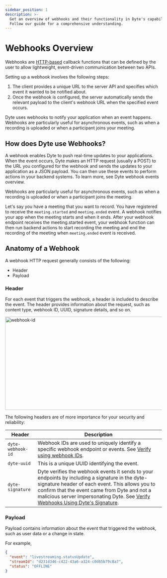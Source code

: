 ```yaml
---
sidebar_position: 1
description: >-
  Get an overview of webhooks and their functionality in Dyte's capabilities.
  Follow our guide for a comprehensive understanding.
---
```


# Webhooks Overview

Webhooks are
[HTTP-based](https://en.wikipedia.org/wiki/Hypertext_Transfer_Protocol) callback
functions that can be defined by the user to allow lightweight, event-driven
communication between two APIs.

Setting up a webhook involves the following steps:

1. The client provides a unique URL to the server API and specifies which event
   it wanted to be notified about.
2. Once the webhook is configured, the server automatically sends the relevant
   payload to the client's webhook URL when the specified event occurs.

Dyte uses webhooks to notify your application when an event happens. Webhooks
are particularly useful for asynchronous events, such as when a recording is
uploaded or when a participant joins your meeting.

## How does Dyte use Webhooks?

A webhook enables Dyte to push real-time updates to your applications. When the
event occurs, Dyte makes an HTTP request (usually a POST) to the URL you
configured for the webhook and sends the updates to your application as a JSON
payload. You can then use these events to perform actions in your backend
systems. To learn more, see Dyte webhook events overview.

Webhooks are particularly useful for asynchronous events, such as when a
recording is uploaded or when a participant joins the meeting.

Let's say you have a meeting that you want to record. You have registered to
receive the `meeting.started` and `meeting.ended` event. A webhook notifies your
app when the meeting starts and when it ends. After your webhook endpoint
receives the meeting.started event, your webhook function can then run backend
actions to start recording the meeting and end the recording of the meeting when
`meeting.ended` event is received.

## Anatomy of a Webhook

A webhook HTTP request generally consists of the following:

- Header
- Payload

### Header

For each event that triggers the webhook, a header is included to describe the event. The header provides information about the request, such as content type, webhook ID, UUID, signature details, and so on.

<img
  src="/static/webhook/webhook_id.png"
  width="600"
  height="300"
  alt="webhook-id"
  className="webhook-id-use"
/>

The following headers are of more importance for your security and reliability:

| **Header**        | **Description**                                                                                                                                                                                                                                                                                                                                               |
| ----------------- | ------------------------------------------------------------------------------------------------------------------------------------------------------------------------------------------------------------------------------------------------------------------------------------------------------------------------------------------------------------- |
| `dyte-webhook-id` | Webhook IDs are used to uniquely identify a specific webhook endpoint or events. See [Verify using webhook IDs](/guides/capabilities/webhooks/signatures#verify-using-webhook-ids).                                                                                                                                                                           |
| `dyte-uuid`       | This is a unique UUID identifying the event.                                                                                                                                                                                                                                                                                                                  |
| `dyte-signature`  | Dyte verifies the webhook events it sends to your endpoints by including a signature in the dyte-signature header of each event. This allows you to confirm that the event came from Dyte and not a malicious server impersonating Dyte. See [Verify Webhooks Using Dyte's Signature](/guides/capabilities/webhooks/signatures#verify-using-dytes-signature). |

### Payload

Payload contains information about the event that triggered the webhook, such as user data or a change in state.

For example,

```json
{
  "event": "livestreaming.statusUpdate",
  "streamId": "d231d346-c422-43a6-a324-c0d65b79c8a7",
  "status": "OFFLINE"
}
```

<head>
  <title>Webhooks Overview Guide</title>
  <meta name="description" content="Get an overview of webhooks and their functionality in Dyte's capabilities. Follow our guide for a comprehensive understanding."/>
</head>
